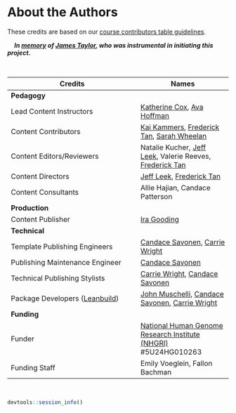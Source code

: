 # About the Authors {-#about}

These credits are based on our [course contributors table guidelines](https://github.com/jhudsl/DaSL_Course_Template_Bookdown/wiki/How-to-give-credits).

&nbsp;
&nbsp;
***In [memory](https://galaxyproject.org/jxtx/) of [James Taylor](https://genomebiology.biomedcentral.com/articles/10.1186/s13059-020-02016-0), who was instrumental in initiating this project.***

&nbsp;

|Credits|Names|
|-------|-----|
|**Pedagogy**||
| Lead Content Instructors | [Katherine Cox], [Ava Hoffman] |
| Content Contributors | [Kai Kammers], [Frederick Tan], [Sarah Wheelan] |
| Content Editors/Reviewers | Natalie Kucher, [Jeff Leek], Valerie Reeves, [Frederick Tan] |
| Content Directors | [Jeff Leek], [Frederick Tan] |
| Content Consultants | Allie Hajian, Candace Patterson |
|**Production**||
| Content Publisher | [Ira Gooding] |
|**Technical**||
| Template Publishing Engineers | [Candace Savonen], [Carrie Wright] |
| Publishing Maintenance Engineer | [Candace Savonen] |
| Technical Publishing Stylists | [Carrie Wright], [Candace Savonen] |
| Package Developers ([Leanbuild]) | [John Muschelli], [Candace Savonen], [Carrie Wright] |
|**Funding**||
| Funder | [National Human Genome Research Institute (NHGRI)] #5U24HG010263 |
| Funding Staff | Emily Voeglein, Fallon Bachman |

&nbsp;

```r
devtools::session_info()
```

<!-- Links to author information -->

[Katherine Cox]: https://publichealth.jhu.edu/faculty/4170/katherine-cox
[Ira Gooding]: https://publichealth.jhu.edu/faculty/4130/ira-gooding
[Ava Hoffman]: https://www.avahoffman.com/
[Kai Kammers]: https://www.hopkinsmedicine.org/profiles/details/kai-kammers
[Leanbuild]: https://github.com/jhudsl/leanbuild
[Jeff Leek]: https://jtleek.com/
[John Muschelli]: https://johnmuschelli.com/
[National Human Genome Research Institute (NHGRI)]: https://www.genome.gov/
[Candace Savonen]: https://www.cansavvy.com/
[Frederick Tan]: https://carnegiescience.edu/frederick-tan
[Sarah Wheelan]: https://publichealth.jhu.edu/faculty/1902/sarah-wheelan
[Carrie Wright]: https://carriewright11.github.io/
